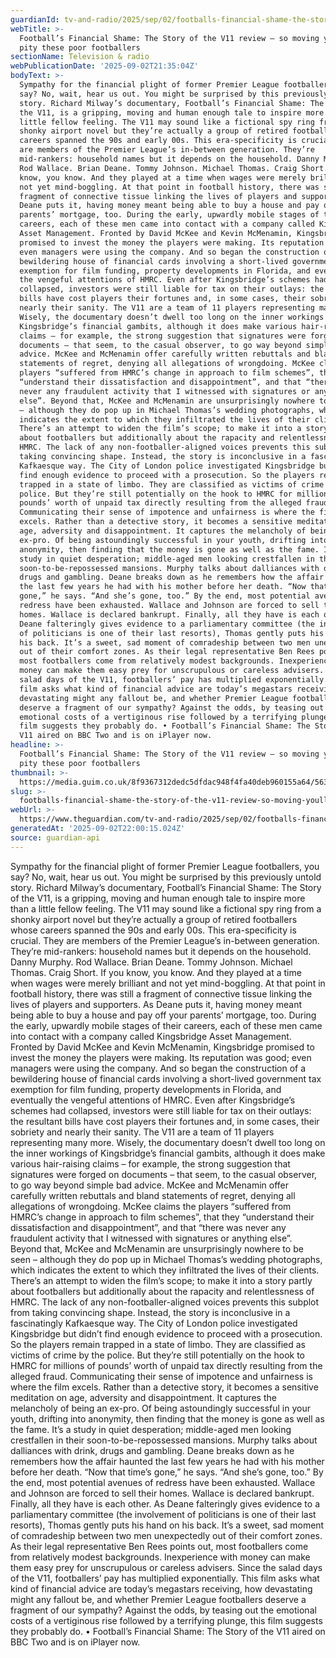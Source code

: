 ```yaml
---
guardianId: tv-and-radio/2025/sep/02/footballs-financial-shame-the-story-of-the-v11-review
webTitle: >-
  Football’s Financial Shame: The Story of the V11 review – so moving you’ll
  pity these poor footballers
sectionName: Television & radio
webPublicationDate: '2025-09-02T21:35:04Z'
bodyText: >-
  Sympathy for the financial plight of former Premier League footballers, you
  say? No, wait, hear us out. You might be surprised by this previously untold
  story. Richard Milway’s documentary, Football’s Financial Shame: The Story of
  the V11, is a gripping, moving and human enough tale to inspire more than a
  little fellow feeling. The V11 may sound like a fictional spy ring from a
  shonky airport novel but they’re actually a group of retired footballers whose
  careers spanned the 90s and early 00s. This era-specificity is crucial. They
  are members of the Premier League’s in-between generation. They’re
  mid-rankers: household names but it depends on the household. Danny Murphy.
  Rod Wallace. Brian Deane. Tommy Johnson. Michael Thomas. Craig Short. If you
  know, you know. And they played at a time when wages were merely brilliant and
  not yet mind-boggling. At that point in football history, there was still a
  fragment of connective tissue linking the lives of players and supporters. As
  Deane puts it, having money meant being able to buy a house and pay off your
  parents’ mortgage, too. During the early, upwardly mobile stages of their
  careers, each of these men came into contact with a company called Kingsbridge
  Asset Management. Fronted by David McKee and Kevin McMenamin, Kingsbridge
  promised to invest the money the players were making. Its reputation was good;
  even managers were using the company. And so began the construction of a
  bewildering house of financial cards involving a short-lived government tax
  exemption for film funding, property developments in Florida, and eventually
  the vengeful attentions of HMRC. Even after Kingsbridge’s schemes had
  collapsed, investors were still liable for tax on their outlays: the resultant
  bills have cost players their fortunes and, in some cases, their sobriety and
  nearly their sanity. The V11 are a team of 11 players representing many more.
  Wisely, the documentary doesn’t dwell too long on the inner workings of
  Kingsbridge’s financial gambits, although it does make various hair-raising
  claims – for example, the strong suggestion that signatures were forged on
  documents – that seem, to the casual observer, to go way beyond simple bad
  advice. McKee and McMenamin offer carefully written rebuttals and bland
  statements of regret, denying all allegations of wrongdoing. McKee claims the
  players “suffered from HMRC’s change in approach to film schemes”, that they
  “understand their dissatisfaction and disappointment”, and that “there was
  never any fraudulent activity that I witnessed with signatures or anything
  else”. Beyond that, McKee and McMenamin are unsurprisingly nowhere to be seen
  – although they do pop up in Michael Thomas’s wedding photographs, which
  indicates the extent to which they infiltrated the lives of their clients.
  There’s an attempt to widen the film’s scope; to make it into a story partly
  about footballers but additionally about the rapacity and relentlessness of
  HMRC. The lack of any non-footballer-aligned voices prevents this subplot from
  taking convincing shape. Instead, the story is inconclusive in a fascinatingly
  Kafkaesque way. The City of London police investigated Kingsbridge but didn’t
  find enough evidence to proceed with a prosecution. So the players remain
  trapped in a state of limbo. They are classified as victims of crime by the
  police. But they’re still potentially on the hook to HMRC for millions of
  pounds’ worth of unpaid tax directly resulting from the alleged fraud.
  Communicating their sense of impotence and unfairness is where the film
  excels. Rather than a detective story, it becomes a sensitive meditation on
  age, adversity and disappointment. It captures the melancholy of being an
  ex-pro. Of being astoundingly successful in your youth, drifting into
  anonymity, then finding that the money is gone as well as the fame. It’s a
  study in quiet desperation; middle-aged men looking crestfallen in their
  soon-to-be-repossessed mansions. Murphy talks about dalliances with drink,
  drugs and gambling. Deane breaks down as he remembers how the affair haunted
  the last few years he had with his mother before her death. “Now that time’s
  gone,” he says. “And she’s gone, too.” By the end, most potential avenues of
  redress have been exhausted. Wallace and Johnson are forced to sell their
  homes. Wallace is declared bankrupt. Finally, all they have is each other. As
  Deane falteringly gives evidence to a parliamentary committee (the involvement
  of politicians is one of their last resorts), Thomas gently puts his hand on
  his back. It’s a sweet, sad moment of comradeship between two men unexpectedly
  out of their comfort zones. As their legal representative Ben Rees points out,
  most footballers come from relatively modest backgrounds. Inexperience with
  money can make them easy prey for unscrupulous or careless advisers. Since the
  salad days of the V11, footballers’ pay has multiplied exponentially. This
  film asks what kind of financial advice are today’s megastars receiving, how
  devastating might any fallout be, and whether Premier League footballers
  deserve a fragment of our sympathy? Against the odds, by teasing out the
  emotional costs of a vertiginous rise followed by a terrifying plunge, this
  film suggests they probably do. • Football’s Financial Shame: The Story of the
  V11 aired on BBC Two and is on iPlayer now.
headline: >-
  Football’s Financial Shame: The Story of the V11 review – so moving you’ll
  pity these poor footballers
thumbnail: >-
  https://media.guim.co.uk/8f9367312dedc5dfdac948f4fa40deb960155a64/563_0_1264_1011/500.jpg
slug: >-
  footballs-financial-shame-the-story-of-the-v11-review-so-moving-youll-pity-these-poor-footballers
webUrl: >-
  https://www.theguardian.com/tv-and-radio/2025/sep/02/footballs-financial-shame-the-story-of-the-v11-review
generatedAt: '2025-09-02T22:00:15.024Z'
source: guardian-api
---
```

Sympathy for the financial plight of former Premier League footballers, you say? No, wait, hear us out. You might be surprised by this previously untold story. Richard Milway’s documentary, Football’s Financial Shame: The Story of the V11, is a gripping, moving and human enough tale to inspire more than a little fellow feeling. The V11 may sound like a fictional spy ring from a shonky airport novel but they’re actually a group of retired footballers whose careers spanned the 90s and early 00s. This era-specificity is crucial. They are members of the Premier League’s in-between generation. They’re mid-rankers: household names but it depends on the household. Danny Murphy. Rod Wallace. Brian Deane. Tommy Johnson. Michael Thomas. Craig Short. If you know, you know. And they played at a time when wages were merely brilliant and not yet mind-boggling. At that point in football history, there was still a fragment of connective tissue linking the lives of players and supporters. As Deane puts it, having money meant being able to buy a house and pay off your parents’ mortgage, too. During the early, upwardly mobile stages of their careers, each of these men came into contact with a company called Kingsbridge Asset Management. Fronted by David McKee and Kevin McMenamin, Kingsbridge promised to invest the money the players were making. Its reputation was good; even managers were using the company. And so began the construction of a bewildering house of financial cards involving a short-lived government tax exemption for film funding, property developments in Florida, and eventually the vengeful attentions of HMRC. Even after Kingsbridge’s schemes had collapsed, investors were still liable for tax on their outlays: the resultant bills have cost players their fortunes and, in some cases, their sobriety and nearly their sanity. The V11 are a team of 11 players representing many more. Wisely, the documentary doesn’t dwell too long on the inner workings of Kingsbridge’s financial gambits, although it does make various hair-raising claims – for example, the strong suggestion that signatures were forged on documents – that seem, to the casual observer, to go way beyond simple bad advice. McKee and McMenamin offer carefully written rebuttals and bland statements of regret, denying all allegations of wrongdoing. McKee claims the players “suffered from HMRC’s change in approach to film schemes”, that they “understand their dissatisfaction and disappointment”, and that “there was never any fraudulent activity that I witnessed with signatures or anything else”. Beyond that, McKee and McMenamin are unsurprisingly nowhere to be seen – although they do pop up in Michael Thomas’s wedding photographs, which indicates the extent to which they infiltrated the lives of their clients. There’s an attempt to widen the film’s scope; to make it into a story partly about footballers but additionally about the rapacity and relentlessness of HMRC. The lack of any non-footballer-aligned voices prevents this subplot from taking convincing shape. Instead, the story is inconclusive in a fascinatingly Kafkaesque way. The City of London police investigated Kingsbridge but didn’t find enough evidence to proceed with a prosecution. So the players remain trapped in a state of limbo. They are classified as victims of crime by the police. But they’re still potentially on the hook to HMRC for millions of pounds’ worth of unpaid tax directly resulting from the alleged fraud. Communicating their sense of impotence and unfairness is where the film excels. Rather than a detective story, it becomes a sensitive meditation on age, adversity and disappointment. It captures the melancholy of being an ex-pro. Of being astoundingly successful in your youth, drifting into anonymity, then finding that the money is gone as well as the fame. It’s a study in quiet desperation; middle-aged men looking crestfallen in their soon-to-be-repossessed mansions. Murphy talks about dalliances with drink, drugs and gambling. Deane breaks down as he remembers how the affair haunted the last few years he had with his mother before her death. “Now that time’s gone,” he says. “And she’s gone, too.” By the end, most potential avenues of redress have been exhausted. Wallace and Johnson are forced to sell their homes. Wallace is declared bankrupt. Finally, all they have is each other. As Deane falteringly gives evidence to a parliamentary committee (the involvement of politicians is one of their last resorts), Thomas gently puts his hand on his back. It’s a sweet, sad moment of comradeship between two men unexpectedly out of their comfort zones. As their legal representative Ben Rees points out, most footballers come from relatively modest backgrounds. Inexperience with money can make them easy prey for unscrupulous or careless advisers. Since the salad days of the V11, footballers’ pay has multiplied exponentially. This film asks what kind of financial advice are today’s megastars receiving, how devastating might any fallout be, and whether Premier League footballers deserve a fragment of our sympathy? Against the odds, by teasing out the emotional costs of a vertiginous rise followed by a terrifying plunge, this film suggests they probably do. • Football’s Financial Shame: The Story of the V11 aired on BBC Two and is on iPlayer now.

